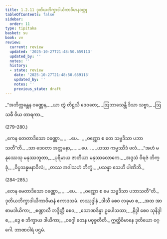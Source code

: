 ```yaml
---
title: 1.2.11 ဒုတိယဘိက္ခာဒါယိကာဝိမာနဝတ္ထု
tableOfContents: false
sidebar:
  order: 11
type: tipitaka
basket: su
book: vv
review:
  current: review
  updated: '2025-10-27T21:48:50.659113'
  updated_by: ''
  notes: ''
  history:
  - state: review
    date: '2025-10-27T21:48:50.659113'
    updated_by: ''
    notes: ''
    previous_state: draft
---
```



<ReviewStatus review={frontmatter.review} showDetails={true} />

<HypothesisAnnotation frontmatter={frontmatter} />

<DynamicBreadcrumb />

<Division number="278" book="vv" e="ch" v="19" p="32">

<Paragraph number="297" type="verses" book="vv">
_“အဘိက္ကန္တေန ဝဏ္ဏေန,_  
_ယာ တွံ တိဋ္ဌသိ ဒေဝတေ;_  
_ဩဘာသေန္တီ ဒိသာ သဗ္ဗာ,_  
_ဩသဓီ ဝိယ တာရကာ._  


(279–280.)
</Paragraph>

<Paragraph number="298" type="verses" book="vv">
_ကေန တေတာဒိသော ဝဏ္ဏော,_  
_ …ပေ… _  
_ဝဏ္ဏော စ တေ သဗ္ဗဒိသာ ပဘာသတီ”တိ._  

</Paragraph>

</Division>
<Division number="281" book="vv" e="ch" v="19" p="32">

<Paragraph number="299" type="verses" book="vv">
_သာ ဒေဝတာ အတ္တမနာ,_  
_ …ပေ… _  
_ယဿ ကမ္မဿိဒံ ဖလံ._  

</Paragraph>

</Division>
<Division number="282" book="vv" e="ch" v="19" p="32">

<Paragraph number="300" type="verses" book="vv">
_“အဟံ မနုဿေသု မနုဿဘူတာ,_  
_ပုရိမာယ ဇာတိယာ မနုဿလောကေ._  

</Paragraph>

</Division>
<Division number="283" book="vv" e="ch" v="19" p="32">

<Paragraph number="301" type="verses" book="vv">
_အဒ္ဒသံ ဝိရဇံ ဘိက္ခုံ,_  
_ဝိပ္ပသန္နမနာဝိလံ;_  
_တဿ အဒါသဟံ ဘိက္ခံ,_  
_ပသန္နာ သေဟိ ပါဏိဘိ._  


(284–285.)
</Paragraph>

<Paragraph number="302" type="verses" book="vv">
_တေန မေတာဒိသော ဝဏ္ဏော,_  
_ …ပေ… _  
_ဝဏ္ဏော စ မေ သဗ္ဗဒိသာ ပဘာသတီ”တိ._  


</Paragraph>
</Division>

<Paragraph number="303" type="center" book="vv">
ဒုတိယဘိက္ခာဒါယိကာဝိမာနံ ဧကာဒသမံ.



</Paragraph>

<Paragraph number="304" type="center" book="vv">
တဿုဒ္ဒါနံ


</Paragraph>

<Paragraph number="305" type="verses" book="vv">
_ဒါသီ စေဝ လခုမာ စ,_  
_အထ အာစာမဒါယိကာ;_  
_စဏ္ဍာလီ ဘဒ္ဒိတ္ထီ စေဝ,_  
_သောဏဒိန္နာ ဥပေါသထာ;_  
_နိဒ္ဒါ စေဝ သုနိဒ္ဒါ စ,_  
_ဒွေ စ ဘိက္ခာယ ဒါယိကာ;_  
_ဝဂ္ဂေါ တေန ပဝုစ္စတီတိ._  


</Paragraph>

<Paragraph number="306" type="center" book="vv">
ဣတ္ထိဝိမာနေ ဒုတိယော ဝဂ္ဂေါ.



</Paragraph>

<Paragraph number="307" type="center" book="vv">
ဘာဏဝါရံ ပဌမံ.
</Paragraph>